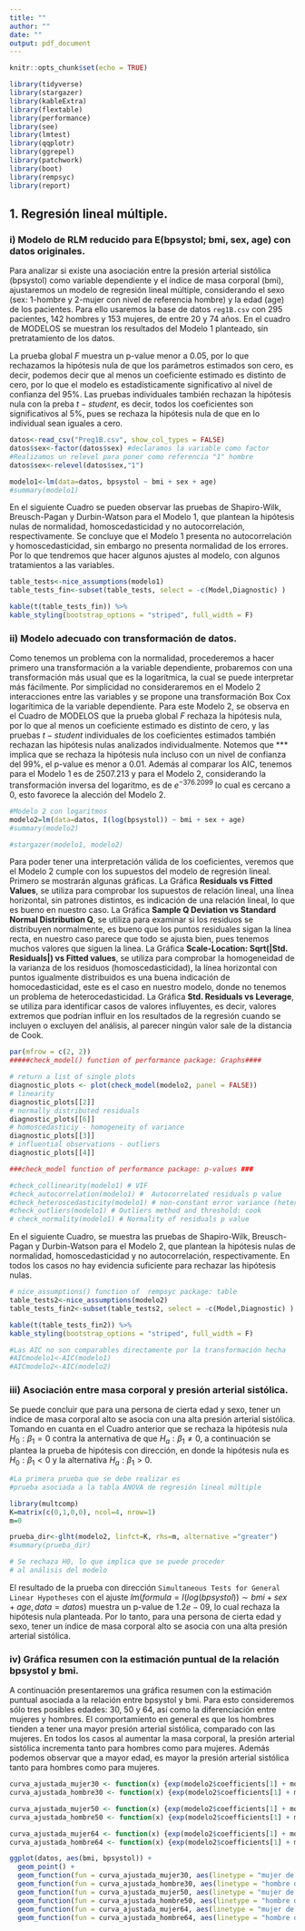 ```yaml
---
title: ""
author: ""
date: ""
output: pdf_document
---
```


```r
knitr::opts_chunk$set(echo = TRUE)
```


```r
library(tidyverse)
library(stargazer)
library(kableExtra)
library(flextable)
library(performance)
library(see)
library(lmtest)
library(qqplotr)
library(ggrepel)
library(patchwork)
library(boot)
library(rempsyc)
library(report)
```

## 1. Regresión lineal múltiple.


### i) Modelo de RLM reducido para E(bpsystol; bmi, sex, age) con datos originales. 

Para analizar si existe una asociación entre la presión arterial sistólica (bpsystol) como variable dependiente y el índice de masa corporal (bmi), ajustaremos un modelo de regresión lineal múltiple, considerando el sexo (sex: 1-hombre y 2-mujer con nivel de referencia hombre) y la edad (age) de los pacientes. Para ello usaremos la base de datos ``reg1B.csv`` con 295 pacientes, 142 hombres y 153 mujeres, de entre 20 y 74 años. En el cuadro de MODELOS se muestran los resultados del Modelo 1 planteado, sin pretratamiento de los datos. 

La prueba global $F$ muestra un p-value menor a 0.05, por lo que rechazamos la hipótesis nula de que los parámetros estimados son cero, es decir, podemos decir que al menos un coeficiente estimado es distinto de cero, por lo que el modelo es estadísticamente significativo al nivel de confianza del 95%. Las pruebas individuales también rechazan la hipótesis nula con la preba $t-student$, es decir, todos los coeficientes son significativos al 5%, pues se rechaza la hipótesis nula de que en lo individual sean iguales a cero. 



```r
datos<-read_csv("Preg1B.csv", show_col_types = FALSE)
datos$sex<-factor(datos$sex) #declaramos la variable como factor
#Realizamos un relevel para poner como referencia "1" hombre
datos$sex<-relevel(datos$sex,"1")
```


```r
modelo1<-lm(data=datos, bpsystol ~ bmi + sex + age)
#summary(modelo1)
```






En el siguiente Cuadro se pueden observar las pruebas de Shapiro-Wilk, Breusch-Pagan y Durbin-Watson para el Modelo 1, que plantean la hipótesis nulas de normalidad, homoscedasticidad y no autocorrelación, respectivamente. Se concluye que el Modelo 1 presenta no autocorrelación y homoscedasticidad, sin embargo no presenta normalidad de los errores. Por lo que tendremos que hacer algunos ajustes al modelo, con algunos tratamientos a las variables. 


```r
table_tests<-nice_assumptions(modelo1)
table_tests_fin<-subset(table_tests, select = -c(Model,Diagnostic) )

kable(t(table_tests_fin)) %>%
kable_styling(bootstrap_options = "striped", full_width = F)
```




### ii) Modelo adecuado con transformación de datos.




Como tenemos un problema con la normalidad, procederemos a hacer primero una transformación a la variable dependiente, probaremos con una transformación más usual que es la logarítmica, la cual se puede interpretar más fácilmente.  Por simplicidad no consideraremos en el Modelo 2 interacciones entre las variables y se propone una transformación Box Cox logarítimica de la variable dependiente. Para este Modelo 2, se observa en el Cuadro de MODELOS que la prueba global $F$ rechaza la hipótesis nula, por lo que al menos un coeficiente estimado es distinto de cero, y las pruebas $t-student$ individuales de los coeficientes estimados también rechazan las hipótesis nulas analizados individualmente. Notemos que *** implica que se rechaza la hipótesis nula incluso con un nivel de confianza del 99%, el p-value es menor a 0.01. Además al comparar los AIC, tenemos para el Modelo 1 es de $2507.213$ y para el Modelo 2, considerando la transformación inversa del logaritmo, es de $e^{-376.2099}$ lo cual es cercano a $0$, esto favorece la alección del Modelo 2.     



```r
#Modelo 2 con logaritmos
modelo2=lm(data=datos, I(log(bpsystol)) ~ bmi + sex + age)
#summary(modelo2)
```




```r
#stargazer(modelo1, modelo2)
```


\begin{table}[!htbp] \centering 
  \caption{MODELOS} 
  \label{} 
\footnotesize
\begin{tabular}{@{\extracolsep{5pt}}lcc} 
\\[-1.8ex]\hline 
\hline \\[-1.8ex] 
 & \multicolumn{2}{c}{\textit{Dependent variable:}} \\ 
\cline{2-3} 
\\[-1.8ex] & bpsystol & I(log(bpsystol)) \\ 
\\[-1.8ex] & (1) & (2)\\ 
\hline \\[-1.8ex] 
 bmi & 1.208$^{***}$ & 0.009$^{***}$ \\ 
  & (0.202) & (0.002) \\ 
  & & \\ 
 sex2 & $-$5.664$^{***}$ & $-$0.049$^{***}$ \\ 
  & (1.964) & (0.015) \\ 
  & & \\ 
 age & 0.484$^{***}$ & 0.004$^{***}$ \\ 
  & (0.059) & (0.0004) \\ 
  & & \\ 
 Constant & 78.496$^{***}$ & 4.461$^{***}$ \\ 
  & (5.510) & (0.042) \\ 
  & & \\ 
\hline \\[-1.8ex] 
Observations & 295 & 295 \\ 
R$^{2}$ & 0.310 & 0.321 \\ 
Adjusted R$^{2}$ & 0.302 & 0.314 \\ 
Residual Std. Error (df = 291) & 16.784 & 0.127 \\ 
F Statistic (df = 3; 291) & 43.497$^{***}$ & 45.922$^{***}$ \\ 
AIC:  & $2507.213$ & $-376.2099$ \\ 
\hline 
\hline \\[-1.8ex] 
\textit{Note:}  & \multicolumn{2}{r}{$^{*}$p$<$0.1; $^{**}$p$<$0.05; $^{***}$p$<$0.01} \\ 
\end{tabular} 
\end{table} 





Para poder tener una interpretación válida de los coeficientes, veremos que el Modelo 2 cumple con los supuestos del modelo de regresión lineal. Primero se mostrarán algunas gráficas. La Gráfica **Residuals vs Fitted Values**, se utiliza para comprobar los supuestos de relación lineal, una línea horizontal, sin patrones distintos, es indicación de una relación lineal, lo que es bueno en nuestro caso. La Gráfica **Sample Q Deviation vs Standard Normal Distribution Q**, se utiliza para examinar si los residuos se distribuyen normalmente, es bueno que los puntos residuales sigan la línea recta, en nuestro caso parece que todo se ajusta bien, pues tenemos muchos valores que siguen la linea. La Gráfica **Scale-Location: Sqrt(|Std. Residuals|) vs Fitted values**, se utiliza para comprobar la homogeneidad de la varianza de los residuos (homoscedasticidad), la línea horizontal con puntos igualmente distribuidos es una buena indicación de homocedasticidad, este es el caso en nuestro modelo, donde no tenemos un problema de heterocedasticidad. La Gráfica **Std. Residuals vs Leverage**, se utiliza para identificar casos de valores influyentes, es decir, valores extremos que podrían influir en los resultados de la regresión cuando se incluyen o excluyen del análisis, al parecer ningún valor sale de la distancia de Cook.  






```r
par(mfrow = c(2, 2))
#####check_model() function of performance package: Graphs####

# return a list of single plots
diagnostic_plots <- plot(check_model(modelo2, panel = FALSE))
# linearity
diagnostic_plots[[2]]
# normally distributed residuals
diagnostic_plots[[6]]
# homoscedasticiy - homogeneity of variance
diagnostic_plots[[3]]
# influential observations - outliers
diagnostic_plots[[4]]


```






```r
###check_model function of performance package: p-values ###

#check_collinearity(modelo1) # VIF
#check_autocorrelation(modelo1) #  Autocorrelated residuals p value
#check_heteroscedasticity(modelo1) # non-constant error variance (heteroscedasticity): p value
#check_outliers(modelo1) # Outliers method and threshold: cook
# check_normality(modelo1) # Normality of residuals p value
```





En el siguiente Cuadro, se muestra las pruebas de Shapiro-Wilk, Breusch-Pagan y Durbin-Watson para el Modelo 2, que plantean la hipótesis nulas de normalidad, homoscedasticidad y no autocorrelación, respectivamente. En todos los casos no hay evidencia suficiente para rechazar las hipótesis nulas. 


```r
# nice_assumptions() function of  rempsyc package: table
table_tests2<-nice_assumptions(modelo2)
table_tests_fin2<-subset(table_tests2, select = -c(Model,Diagnostic) )

kable(t(table_tests_fin2)) %>%
kable_styling(bootstrap_options = "striped", full_width = F)
```




```r
#Las AIC no son comparables directamente por la transformación hecha
#AICmodelo1<-AIC(modelo1)
#AICmodelo2<-AIC(modelo2)

```





### iii) Asociación entre masa corporal y presión arterial sistólica.


Se puede concluir que para una persona de cierta edad y sexo, tener un índice de masa corporal alto se asocia con una alta presión arterial sistólica. Tomando en cuanta en el Cuadro anterior que se rechaza la hipótesis nula $H_0:\beta_1=0$ contra la anternativa de que $H_a: \beta_1 \neq0$, a continuación se plantea la prueba de hipótesis con dirección, en donde la hipótesis nula es $H_0: \beta_1<0$ y la alternativa $H_a: \beta_1>0$. 


```r
#La primera prueba que se debe realizar es 
#prueba asociada a la tabla ANOVA de regresión lineal múltiple

library(multcomp)
K=matrix(c(0,1,0,0), ncol=4, nrow=1)
m=0

prueba_dir<-glht(modelo2, linfct=K, rhs=m, alternative ="greater")
#summary(prueba_dir)

# Se rechaza H0, lo que implica que se puede proceder
# al análisis del modelo
```


El resultado de la prueba con dirección  ``Simultaneous Tests for General Linear Hypotheses`` con el ajuste $lm(formula = I(log(bpsystol)) \sim bmi + sex + age, data = datos)$ muestra un p-value de $1.2e-09$, lo cual rechaza la hipótesis nula planteada. Por lo tanto, para una persona de cierta edad y sexo, tener un índice de masa corporal alto se asocia con una alta presión arterial sistólica.   


### iv) Gráfica resumen con la estimación puntual de la relación bpsystol y bmi. 


A continuación presentaremos una gráfica resumen con la estimación puntual asociada a la relación entre bpsystol y bmi. Para esto consideremos sólo tres posibles edades: 30, 50 y 64, así como la diferenciación entre mujeres y hombres. El comportamiento en general es que los hombres tienden a tener una mayor presión arterial sistólica, comparado con las mujeres. En todos los casos al aumentar la masa corporal, la presión arterial sistólica incrementa tanto para hombres como para mujeres. Además podemos observar que a mayor edad, es mayor la presión arterial sistólica tanto para hombres como para mujeres. 


```r
curva_ajustada_mujer30 <- function(x) {exp(modelo2$coefficients[1] + modelo2$coefficients[2]*x + modelo2$coefficients[3] + modelo2$coefficients[4]*30)}
curva_ajustada_hombre30 <- function(x) {exp(modelo2$coefficients[1] + modelo2$coefficients[2]*x  + modelo2$coefficients[4]*30)}

curva_ajustada_mujer50 <- function(x) {exp(modelo2$coefficients[1] + modelo2$coefficients[2]*x + modelo2$coefficients[3] + modelo2$coefficients[4]*50)}
curva_ajustada_hombre50 <- function(x) {exp(modelo2$coefficients[1] + modelo2$coefficients[2]*x  + modelo2$coefficients[4]*50)}

curva_ajustada_mujer64 <- function(x) {exp(modelo2$coefficients[1] + modelo2$coefficients[2]*x + modelo2$coefficients[3] + modelo2$coefficients[4]*64)}
curva_ajustada_hombre64 <- function(x) {exp(modelo2$coefficients[1] + modelo2$coefficients[2]*x  + modelo2$coefficients[4]*64)}

```



```r
ggplot(datos, aes(bmi, bpsystol)) +
  geom_point() +
  geom_function(fun = curva_ajustada_mujer30, aes(linetype = "mujer de 30") ,col="skyblue", lwd = 1) +
  geom_function(fun = curva_ajustada_hombre30, aes(linetype = "hombre de 30") ,col="green") +
  geom_function(fun = curva_ajustada_mujer50, aes(linetype = "mujer de 50") ,col="darkblue", lwd = 0.8) +
  geom_function(fun = curva_ajustada_hombre50, aes(linetype = "hombre de 50") ,col="darkgreen") +
  geom_function(fun = curva_ajustada_mujer64, aes(linetype = "mujer de 64") ,col="red") +
  geom_function(fun = curva_ajustada_hombre64, aes(linetype = "hombre de 64") ,col="magenta") + theme_bw()
```











